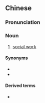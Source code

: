 {{also|社会福利工作}}
==Chinese==
{{zh-forms|s=社会福利工作|type=222}}

===Pronunciation===
{{zh-pron
|m=shèhuì fúlì gōngzuò
|c=se5 wui6-2 fuk1 lei6 gung1 zok3
|cat=n
}}

===Noun===
{{zh-noun}}

# [[social work]]

====Synonyms====
* {{zh-l|社會工作}}
* {{zh-l|社工}}

====Derived terms====
* {{zh-l|社會福利工作者}}